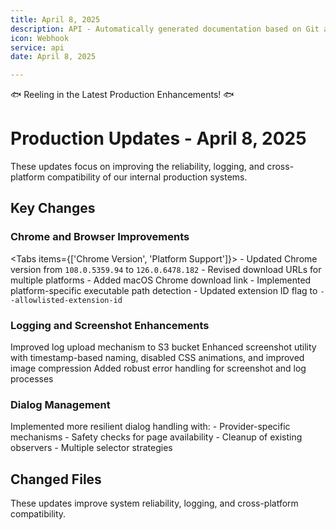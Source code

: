 ```yaml
---
title: April 8, 2025
description: API - Automatically generated documentation based on Git activity.
icon: Webhook
service: api
date: April 8, 2025

---
```


🐟 Reeling in the Latest Production Enhancements! 🐟

# Production Updates - April 8, 2025

<Callout type="info">
These updates focus on improving the reliability, logging, and cross-platform compatibility of our internal production systems.
</Callout>

## Key Changes

### Chrome and Browser Improvements

<Tabs items={['Chrome Version', 'Platform Support']}>
  <Tab value="Chrome Version">
    - Updated Chrome version from `108.0.5359.94` to `126.0.6478.182`
    - Revised download URLs for multiple platforms
  </Tab>
  <Tab value="Platform Support">
    - Added macOS Chrome download link
    - Implemented platform-specific executable path detection
    - Updated extension ID flag to `--allowlisted-extension-id`
  </Tab>
</Tabs>

### Logging and Screenshot Enhancements

<Steps>
  <Step>Improved log upload mechanism to S3 bucket</Step>
  <Step>
    Enhanced screenshot utility with timestamp-based naming, disabled CSS animations, and improved image compression
  </Step>
  <Step>Added robust error handling for screenshot and log processes</Step>
</Steps>

### Dialog Management

<Accordions>
  <Accordion title="Dialog Observer Improvements" value="dialog-observer">
    Implemented more resilient dialog handling with:
    - Provider-specific mechanisms
    - Safety checks for page availability
    - Cleanup of existing observers
    - Multiple selector strategies
  </Accordion>
</Accordions>

## Changed Files

<Files>
  <Folder name="meeting_bot" defaultOpen>
    <Folder name="recording_server">
      <File name="package.json" />
      <File name="package-lock.json" />
      <File name="yarn.lock" />
      <Folder name="src">
        <File name="main.ts" />
        <File name="s3.ts" />
        <File name="browser.ts" />
      </Folder>
    </Folder>
    <File name="install_chrome.sh" />
  </Folder>
</Files>

<Callout type="warn">
  These updates improve system reliability, logging, and cross-platform compatibility.
</Callout>